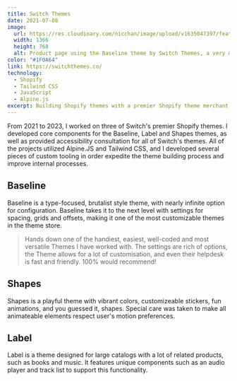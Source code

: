 ```yaml
---
title: Switch Themes
date: 2021-07-08
image:
  url: https://res.cloudinary.com/nicchan/image/upload/v1635047397/featured-switch-themes.png
  width: 1366
  height: 768
  alt: Product page using the Baseline theme by Switch Themes, a very minimal, brutalist inspired theme.
color: "#1F0A64"
link: https://switchthemes.co/
technology:
  - Shopify
  - Tailwind CSS
  - JavaScript
  - Alpine.js
excerpt: Building Shopify themes with a premier Shopify theme merchant.
---
```



From 2021 to 2023, I worked on three of Switch's premier Shopify themes. I developed core components for the Baseline, Label and Shapes themes, as well as provided accessibility consultation for all of Switch's themes. All of the projects utilized Alpine.JS and Tailwind CSS, and I developed several pieces of custom tooling in order expedite the theme building process and improve internal processes.

## Baseline

Baseline is a type-focused, brutalist style theme, with nearly infinite option
for configuration. Baseline takes it to the next level with settings
for spacing, grids and offsets, making it one of the most customizable themes
in the theme store.

<WorkImageContainer modifier="alt">
	<WorkImage
		src="https://res.cloudinary.com/nicchan/image/upload/v1635047387/baseline-modern.png"
		width={1200}
		height={2407}
		alt={
			"A tricolor layout to indicate the user's current position in line, with an email signup form at the bottom."
		}
		label="Modern"
	/>
	<WorkImage
		src={
			"https://res.cloudinary.com/nicchan/image/upload/v1635047385/baseline-bold.png"
		}
		width={1200}
		height={1869}
		alt={
			"A page informing the user that they are now online and a link to the current events, a map, the ticket link and the cinema."
		}
		label="Bold"
	/>
</WorkImageContainer>

> Hands down one of the handiest, easiest, well-coded and most versatile Themes I have worked with. The settings are rich of options, the Theme allows for a lot of customisation, and even their helpdesk is fast and friendly. 100% would recommend!

## Shapes

Shapes is a playful theme with vibrant colors, customizeable stickers, fun animations, and you guessed it, shapes. Special care was taken to make all animateable elements respect user's motion preferences.

<WorkImageContainer modifier="alt">
	<WorkImage
		src="https://res.cloudinary.com/nicchan/image/upload/v1725622272/shapes-2.webp"
		width={850}
		height={850}
		alt={
			"A preset of the Shapes theme that sells chocolate bars, with text stickers and pastel colors and zigzag borders."
		}
	/>
	<WorkImage
		src={
			"https://res.cloudinary.com/nicchan/image/upload/v1725622272/shapes.webp"
		}
		width={850}
		height={850}
		alt={
			"A preset of the Shapes theme that sells Shapes soda, with bright neon gradients and fruit floating across the page."
		}
	/>
</WorkImageContainer>

## Label

Label is a theme designed for large catalogs with a lot of related products, such as books and music. It features unique components such as an audio player and track list to support this functionality.

<WorkImageContainer modifier="single">
	<WorkImage
		src="https://res.cloudinary.com/nicchan/image/upload/v1725622273/label-theme.png"
		width={1287}
		height={2112}
		alt={
			"A product page on the label theme for a single song, on an album, with an audio player and an album list."
		}
	/>
</WorkImageContainer>
